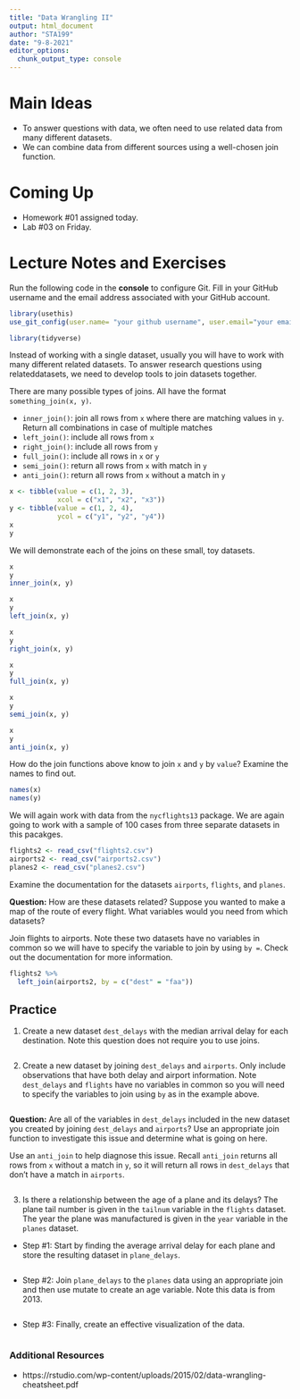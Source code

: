 ```yaml
---
title: "Data Wrangling II"
output: html_document
author: "STA199"
date: "9-8-2021"
editor_options: 
  chunk_output_type: console
---
```


# Main Ideas
- To answer questions with data, we often need to use related data from many different datasets.
- We can combine data from different sources using a well-chosen join function.

# Coming Up

- Homework #01 assigned today.
- Lab #03 on Friday.

# Lecture Notes and Exercises

Run the following code in the **console** to configure Git. Fill in your GitHub username and the email address associated with your GitHub account.

```r
library(usethis)
use_git_config(user.name= "your github username", user.email="your email")
```

```r
library(tidyverse)
```

Instead of working with a single dataset, usually you will have to work with many different related datasets. To answer research questions using relateddatasets, we need to develop tools to join datasets together.

There are many possible types of joins. All have the format 
`something_join(x, y)`.

- `inner_join()`: join all rows from `x` where there are matching values in `y`. 
Return all combinations in case of multiple matches
- `left_join()`: include all rows from `x`
- `right_join()`: include all rows from `y`
- `full_join()`: include all rows in `x` or `y`
- `semi_join()`: return all rows from `x` with match in `y`
- `anti_join()`: return all rows from `x` without a match in `y`

```r
x <- tibble(value = c(1, 2, 3),
            xcol = c("x1", "x2", "x3"))
y <- tibble(value = c(1, 2, 4),
            ycol = c("y1", "y2", "y4"))
x
y
```

We will demonstrate each of the joins on these small, toy datasets. 

```r
x
y
inner_join(x, y)
```

```r
x
y
left_join(x, y)
```

```r
x
y
right_join(x, y)
```

```r
x
y
full_join(x, y)
```

```r
x
y
semi_join(x, y)
```

```r
x
y
anti_join(x, y)
```

How do the join functions above know to join `x` and `y` by `value`? Examine the names to find out.

```r
names(x)
names(y)
```

We will again work with data from the `nycflights13` package. We are again going to work with a sample of 100 cases from three separate datasets in this pacakges.

```r
flights2 <- read_csv("flights2.csv")
airports2 <- read_csv("airports2.csv")
planes2 <- read_csv("planes2.csv")
```

Examine the documentation for the datasets `airports`, `flights`, and `planes`.

**Question:** How are these datasets related? Suppose you wanted to make a map of the route of every flight. What variables would you need from which 
datasets?

Join flights to airports. Note these two datasets have no variables in common so we will have to specify the variable to join by using `by = `. Check out the documentation for more information.

```r
flights2 %>% 
  left_join(airports2, by = c("dest" = "faa"))
```

## Practice

(1) Create a new dataset `dest_delays` with the median arrival delay for each destination. Note this question does not require you to use joins.

```r

```

(2) Create a new dataset by joining `dest_delays` and `airports`. Only include observations that have both delay and airport information. Note `dest_delays` and `flights` have no variables in common so you will need to specify the variables to join using `by` as in the example above.

```r

```

**Question:** Are all of the variables in `dest_delays` included in the new dataset you created by joining `dest_delays` and `airports`? Use an appropriate join function to investigate this issue and determine what is going on here.

Use an `anti_join` to help diagnose this issue. Recall `anti_join` returns all rows from `x` without a match in `y`, so it will return all rows in `dest_delays` that don't have a match in `airports`.

```r


```

(3) Is there a relationship between the age of a plane and its delays? The plane tail number is given in the `tailnum` variable in the `flights` dataset. The year the plane was manufactured is given in the `year` variable in the `planes` dataset. 

- Step #1: Start by finding the average arrival delay for each plane and store the resulting dataset in `plane_delays`.

```r

```

- Step #2: Join `plane_delays` to the `planes` data using an appropriate join and then use mutate to create an age variable. Note this data is from 2013.

```r

```

- Step #3: Finally, create an effective visualization of the data.

```r

```

### Additional Resources

- https://rstudio.com/wp-content/uploads/2015/02/data-wrangling-cheatsheet.pdf